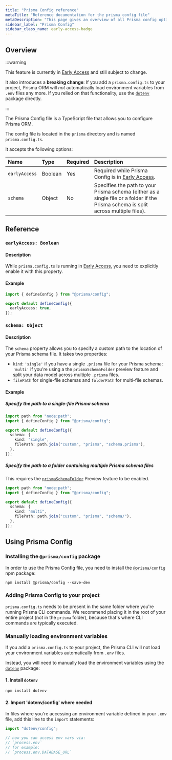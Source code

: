 ```yaml
---
title: "Prisma Config reference"
metaTitle: "Reference documentation for the prisma config file"
metaDescription: "This page gives an overview of all Prisma config options available for use."
sidebar_label: "Prisma Config"
sidebar_class_name: early-access-badge
---
```


## Overview

:::warning

This feature is currently in [Early Access](/orm/more/releases#early-access) and still subject to change.

It also introduces a **breaking change**: If you add a `prisma.config.ts` to your project, Prisma ORM will _not_ automatically load environment variables from `.env` files any more. If you relied on that functionality, use the [`dotenv`](https://github.com/motdotla/dotenv) package directly.

:::

The Prisma Config file is a TypeScript file that allows you to configure Prisma ORM.

The config file is located in the `prisma` directory and is named `prisma.config.ts`.

It accepts the following options:

| Name          | Type    | Required | Description                                                                                                                         |
| :------------ | :------ | :------- | :---------------------------------------------------------------------------------------------------------------------------------- |
| `earlyAccess` | Boolean | Yes      | Required while Prisma Config is in [Early Access](/orm/more/releases#early-access).                                                 |
| `schema`      | Object  | No       | Specifies the path to your Prisma schema (either as a single file or a folder if the Prisma schema is split across multiple files). |

## Reference

### `earlyAccess: Boolean`

#### Description

While `prisma.config.ts` is running in [Early Access](/orm/more/releases#early-access), you need to explicitly enable it with this property.

#### Example

```ts
import { defineConfig } from "@prisma/config";

export default defineConfig({
  earlyAccess: true,
});
```

### `schema: Object`

#### Description

The `schema` property allows you to specify a custom path to the location of your Prisma schema file. It takes two properties:

- `kind`: `'single'` if you have a single `.prisma` file for your Prisma schema; `'multi'` if you're using a the `prismaSchemaFolder` preview feature and split your data model across multiple `.prisma` files.
- `filePath` for single-file schemas and `folderPath` for multi-file schemas.

#### Example

##### Specify the path to a single-file Prisma schema

```ts
import path from "node:path";
import { defineConfig } from "@prisma/config";

export default defineConfig({
  schema: {
    kind: "single",
    filePath: path.join("custom", "prisma", "schema.prisma"),
  },
});
```

##### Specify the path to a folder containing multiple Prisma schema files

This requires the [`prismaSchemaFolder`](/orm/prisma-schema/overview/location#multi-file-prisma-schema) Preview feature to be enabled.

```ts
import path from "node:path";
import { defineConfig } from "@prisma/config";

export default defineConfig({
  schema: {
    kind: "multi",
    filePath: path.join("custom", "prisma", "schema/"),
  },
});
```

## Using Prisma Config

### Installing the `@prisma/config` package

In order to use the Prisma Config file, you need to install the `@prisma/config` npm package:

```terminal
npm install @prisma/config --save-dev
```

### Adding Prisma Config to your project

`prisma.config.ts` needs to be present in the same folder where you're running Prisma CLI commands. We recommend placing it in the root of your entire project (not in the `prisma` folder), because that's where CLI commands are typically executed.

### Manually loading environment variables

If you add a `prisma.config.ts` to your project, the Prisma CLI will not load your environment variables automatically from `.env` files.

Instead, you will need to manually load the environment variables using the [`dotenv`](https://github.com/motdotla/dotenv) package:

#### 1. Install `dotenv`

```ts
npm install dotenv
```

#### 2. Import 'dotenv/config' where needed

In files where you're accessing an environment variable defined in your `.env` file, add this line to the `import` statements:

```ts file=prisma.config.ts
import "dotenv/config";

// now you can access env vars via:
// `process.env`
// for example:
// `process.env.DATABASE_URL`
```
